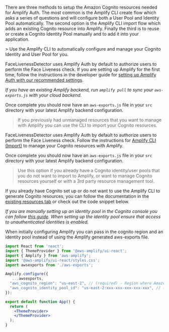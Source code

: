 
There are three methods to setup the Amazon Cognito resources needed for Amplify Auth. The most common is the Amplify CLI create flow which asks a series of questions and will configure both a User Pool and Identity Pool automatically. The second option is the Amplify CLI import flow which adds an existing Cognito resource into Amplify. Finally the third is to reuse or create a Cognito Identity Pool manually and to add it into your application.

<Tabs>
  <TabItem title="Amplify CLI">
> Use the Amplify CLI to automatically configure and manage your Cognito Identity and User Pool for you.

FaceLivenessDetector uses Amplify Auth by default to authorize users to perform the Face Liveness check. If you are setting up Amplify for the first time, follow the instructions in the developer guide for [setting up Amplify Auth with our recommended settings](https://docs.aws.amazon.com/rekognition/latest/dg/face-liveness-prerequisites.html#face-liveness-prerequisites-amplify).

_If you have an existing Amplify backend, run `amplify pull` to sync your `aws-exports.js` with your cloud backend._

Once complete you should now have an `aws-exports.js` file in your `src` directory with your latest Amplify backend configuration.
  </TabItem>
    <TabItem title="Amplify CLI Import">
> If you previously had unmanaged resources that you want to manage with Amplify you can use the CLI to import your Cognito resources.

FaceLivenessDetector uses Amplify Auth by default to authorize users to perform the Face Liveness check. Follow the instructions for [Amplify CLI (Import)](https://docs.amplify.aws/lib/auth/getting-started/q/platform/js/#set-up-backend-resources) to manage your Cognito resources with Amplify.

Once complete you should now have an `aws-exports.js` file in your `src` directory with your latest Amplify backend configuration.
  </TabItem>
  <TabItem title="Self Managed Cognito Resource">
> Use this option if you already have a Cognito identity/user pools that you do not want to import to Amplify, or want to manage Cognito resources yourself or with a 3rd party resource management tool.

If you already have Cognito set up or do not want to use the Amplify CLI to generate Cognito resources, you can follow the documentation in the [existing resources tab](https://docs.amplify.aws/lib/auth/getting-started/q/platform/js/#set-up-backend-resources) or check out the code snippet below.

_If you are manually setting up an identity pool in the Cognito console you can follow [this guide](https://docs.aws.amazon.com/cognito/latest/developerguide/getting-started-with-identity-pools.html#create-identity-pool). When setting up the identity pool ensure that access to unauthenticated identities is enabled._

When initially configuring Amplify you can pass in the cognito region and an identity pool instead of using the Amplify generated aws-exports file.

```jsx
import React from 'react';
import { ThemeProvider } from '@aws-amplify/ui-react';
import { Amplify } from 'aws-amplify';
import '@aws-amplify/ui-react/styles.css';
import awsexports from './aws-exports';

Amplify.configure({
   ...awsexports,
  "aws_cognito_region": "us-east-2", // (required) - Region where Amazon Cognito project was created
  "aws_cognito_identity_pool_id": "us-east-2:xxx-xxx-xxx-xxx-xxx", // (required) - the pool region should match the cognito region
});

export default function App() {
  return (
    <ThemeProvider>
    </ThemeProvider>
  );
}
```
  </TabItem>
</Tabs>
